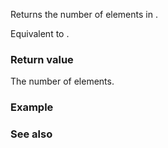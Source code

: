 {{cpp/container/mdspan/title|size}}
{{cpp/container/mdspan/navbar}}
{{ddcl|since=c++23|
constexpr size_type size() const noexcept;
}}

Returns the number of elements in {{rlpt|mdspan}}.

Equivalent to {{box|{{rlpt|extents}}{{c/core|().}}{{rlpi|extents/fwd-prod-of-extents|fwd-prod-of-extents}}{{c/core|(}}{{rlpt|extents/rank|rank}}{{c/core|())}}}}.

{{cpp/precondition|The size of the multidimensional index space {{rlpf|extents}} must be representable as a value of type {{rlpt|/#Member types|size_type}}.}}

===Return value===
The number of elements.

===Example===
{{example}}

===See also===
{{todo}}

{{langlinks|de|es|ja|ru|zh}}